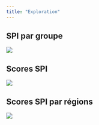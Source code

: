 ```yaml
---
title: "Exploration"
---
```


## SPI par groupe

![](../results/img/OCC_SPI_by_group.png)


## Scores SPI

![](../results/img/OCC_SPI_scores.png)

## Scores SPI par régions

![](../results/img/OCC_SPI_regions.png)



